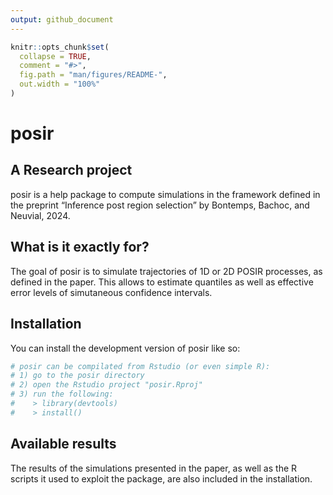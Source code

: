 ```yaml
---
output: github_document
---
```


<!-- README.md is generated from README.Rmd. Please edit that file -->

```r
knitr::opts_chunk$set(
  collapse = TRUE,
  comment = "#>",
  fig.path = "man/figures/README-",
  out.width = "100%"
)
```

<!-- You'll still need to render `README.Rmd` regularly, to keep `README.md` up-to-date. `devtools::build_readme()` is handy for this. You could also use GitHub Actions to re-render `README.Rmd` every time you push. An example workflow can be found here: <https://github.com/r-lib/actions/tree/v1/examples>. -->

# posir

<!-- badges: start -->
<!-- badges: end -->

## A Research project

posir is a help package to compute simulations in the framework defined in the preprint "Inference post region selection" by Bontemps, Bachoc, and Neuvial, 2024.

## What is it exactly for?

The goal of posir is to simulate trajectories of 1D or 2D POSIR processes, as defined in the paper. This allows to estimate quantiles as well as effective error levels of simutaneous confidence intervals.

## Installation

You can install the development version of posir like so:

``` r
# posir can be compilated from Rstudio (or even simple R):
# 1) go to the posir directory
# 2) open the Rstudio project "posir.Rproj"
# 3) run the following:
#    > library(devtools)
#    > install()
```

## Available results

The results of the simulations presented in the paper, as well as the R scripts it used to exploit the package, are also included in the installation.

